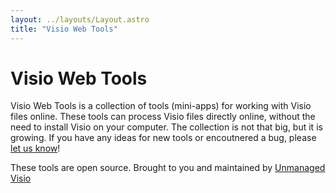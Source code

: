 ```yaml
---
layout: ../layouts/Layout.astro
title: "Visio Web Tools"
---
```



# Visio Web Tools

Visio Web Tools is a collection of tools (mini-apps) for working with Visio files online.
These tools can process Visio files directly online, without the need to install Visio on your computer.
The collection is not that big, but it is growing. If you have any ideas for new tools or encoutnered a bug, please [let us know](https://github.com/nbelyh/VisioWebTools/issues)!

<div class="grid grid-cols-1 md:grid-cols-2 gap-6">
  <ToolCard
    href="/extract-images"
    title="Image Extraction Tool"
    imageSrc="/extract-images-flow.svg"
    body="This tool allows you to extract images, embedded into Visio diagram, in their original format. It analyzes the Visio file and extracts all embedded images into a ZIP archive, keeping shape/page references."
  />
  <ToolCard
    href="/pdftip"
    title="Visio PdfTip Tool"
    imageSrc="/pdftip-flow.svg"
    body="Add tooltips (comments) to PDF files exported from Visio. This tool provides a simple solution for transferring 'Comments' from your Visio file shapes into PDF, and the tool will update the PDF."
  />
  <ToolCard
    href="/splitpages"
    title="Visio SplitPages Tool"
    imageSrc="/splitpages-flow.svg"
    body="tool that lets you take a single doc with many pages and export it to multiple docs - each one with a single page"
  />
  <ToolCard
    href="/cipher"
    title="Cipher Tool (preview)"
    imageSrc="/cipher-flow.svg"
    body="This tool allows you to cipher text in Visio shapes. It can be used to hide sensitive information in Visio diagrams. The tool uses a simple substitution cipher, where each character is replaced with a different one."
  />
  <ToolCard
    href="/translate"
    title="Translate Tool (preview)"
    imageSrc="/translate-flow.svg"
    body="This tool allows you to translate text in Visio shapes using OpenAI GPT4 model. It can translate both shape and property text."
  />
  <ToolCard
    href="/json-export"
    title="JSON Export Tool (preview)"
    imageSrc="/json-export-flow.svg"
    body="This tool allows you to generate plain JSON from the diagram file content."
  />
  <ToolCard
    href="https://editsvgcode.com/"
    title="Simple Online SVG CODE Editor"
    imageSrc="/editsvgcode.png"
    body="A very basic SVG code editor with auto-complete with cloud sharing (export link) capability. Please note that this is a CODE editor, not a visual one. Mostly for developers."
  />
</div>

These tools are open source. Brought to you and maintained by <a href="https://unmanagedvisio.com/">Unmanaged Visio</a>
